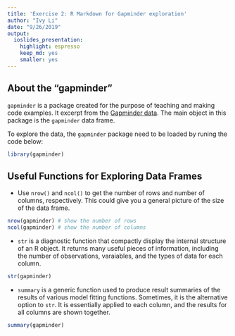 ```yaml
---
title: 'Exercise 2: R Markdown for Gapminder exploration'
author: "Ivy Li"
date: "9/26/2019"
output: 
  ioslides_presentation: 
    highlight: espresso
    keep_md: yes
    smaller: yes
---
```


## About the "gapminder"
`gapminder` is a package created for the purpose of teaching and making code examples. It excerpt from the [Gapminder data](https://www.gapminder.org/data/).
The main object in this package is the `gapminder` data frame.

To explore the data, the `gapminder` package need to be loaded by runing the code below:

```r
library(gapminder)
```

## Useful Functions for Exploring Data Frames

* Use `nrow()` and `ncol()` to get the number of rows and number of columns, respectively. This could give you a general picture of the size of the data frame.

```r
nrow(gapminder) # show the number of rows
ncol(gapminder) # show the number of columns
```


* `str` is a diagnostic function that compactly display the internal structure of an R object. It returns many useful pieces of information, including the number of observations, varaiables, and the types of data for each column. 
```r
str(gapminder)
```

* `summary` is a generic function used to produce result summaries of the results of various model fitting functions. Sometimes, it is the alternative option to `str`. It is essentially applied to each column, and the results for all columns are shown together. 

```r
summary(gapminder)
```
